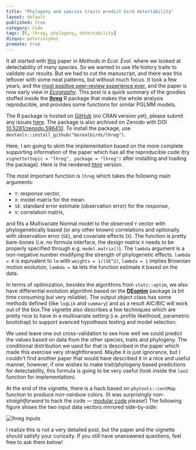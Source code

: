 ```yaml
---
title: "Phylogeny and species traits predict bird detectability"
layout: default
published: true
category: Code
tags: [R, lhreg, phylogeny, detectability]
disqus: petersolymos
promote: true
---
```


It all started with [this](http://onlinelibrary.wiley.com/doi/10.1111/2041-210X.12106/abstract) paper in *Methods in Ecol. Evol.* where we looked at
detectability of many species. So we wanted to use life history
traits to validate our results. But we had to cut the manuscript,
and there was this leftover with some neat patterns, but without much focus.
It took a few years, and the [most positive peer-review experience ever](https://twitter.com/psolymos/status/903634823906033664),
and the paper is now early view in [*Ecography*](http://onlinelibrary.wiley.com/doi/10.1111/ecog.03415/abstract). This post is a quick summary of the goodies stuffed inside the [**lhreg**](https://github.com/borealbirds/lhreg#readme) R package that makes the whole analysis reproducible, and provides some functions for similar PGLMM models.

The R package is hosted on [GitHub](https://github.com/borealbirds/lhreg) 
(no CRAN version yet),
please submit any issues [here](https://github.com/borealbirds/lhreg/issues).
The package is also archived on Zenodo with DOI [10.5281/zenodo.596410](http://doi.org/10.5281/zenodo.596410).
To install the package, use 
`devtools::install_github("borealbirds/lhreg")`.


Here, I am going to skim the implementation based on the more
complete supporting information of the paper which has all the
reproducible code (try `vignette(topic = "lhreg", package = "lhreg")` after
installing and loading the package).
Here is the rendered [html](https://borealbirds.github.io/lhreg/) version.

The most important function is `lhreg` which takes the following main arguments:

* `Y`: response vector,
* `X`: model matrix for the mean.
* `SE`: standard error estimate (observation error) for the response,
* `V`: correlation matrix,

and fits a Multivariate Normal model to the observed `Y` vector
with phylogenetically based (or any other known) correlations 
and optionally with observation error (`SE`), and covariate effects (`X`).
The function is pretty bare-bones (i.e. no formula interface,
the design matrix `X` needs to be properly specified through
e.g. `model.matrix()`). The `lambda` argument
is a non-negative number modifying the strength of phylogenetic effects. 
`lambda = 0` is equivalent to `lm` with
`weights = 1/(SE^2)`, `lambda = 1` implies Brownian motion evolution,
`lambda = NA` lets the function estimate it based on the data.

In terms of optimization, besides the algorithms from `stats::optim`,
we also have differential evolution algorithm based on the
[**DEoptim**](https://cran.r-project.org/package=DEoptim) package (a bit time consuming but very reliable).
The output object class has some methods defined (like `logLik` and `summary`)
and as a result AIC/BIC will work out of the box.The vignette also 
describes a few techniques which are pretty nice to have in
a multivariate setting (i.e. profile likelihood, parametric bootstrap)
to support avanced hypothesis testing and model selection.

We used leave one out cross-validation to see how well we could predict the 
values based on data from the other species, traits and phylogeny.
The conditional distribution we used for that is described in the paper which
made this exercise very straightforward.
Maybe it is just ignorance, but I couldn't find another paper
that would have described it in a nice and useful manner,
however, if one wishes to make trait/phylogeny based
predictions for detectability, this formula is going to be
very useful (look inside the `loo2` function for implementation).

At the end of the vignette, there is a hack based on `phytools::contMap`
function to produce *non-rainbow* colors. 
(It was surprisingly *non-straightforward* to hack the code &mdash;
[modular code](https://en.wikipedia.org/wiki/Unix_philosophy#Doug_McIlroy_on_Unix_programming) please!) 
The following figure shows the two input data vectors mirrored side-by-side:

<img src="https://github.com/borealbirds/lhreg/raw/master/tree.png" class="img-responsive" alt="lhreg inputs">

I realize this is not a very detailed post, but the paper
and the vignette should satisfy your curiosity.
If you still have unanswered questions, feel free to ask them below!
